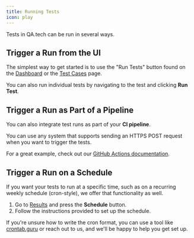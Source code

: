```yaml
---
title: Running Tests
icon: play
---
```


Tests in QA.tech can be run in several ways.

## Trigger a Run from the UI

The simplest way to get started is to use the "Run Tests" button found on the [Dashboard](https://app.qa.tech/dashboard/current-project) or the [Test Cases](https://app.qa.tech/dashboard/current-project/scenarios) page.

You can also run individual tests by navigating to the test and clicking **Run Test**.

## Trigger a Run as Part of a Pipeline

You can also integrate test runs as part of your **CI pipeline**.

You can use any system that supports sending an HTTPS POST request when you want to trigger the tests.

For a great example, check out our [GitHub Actions documentation](/configuration/github).

## Trigger a Run on a Schedule

If you want your tests to run at a specific time, such as on a recurring weekly schedule (cron-style), we offer that functionality as well.

1. Go to [Results](https://app.qa.tech/dashboard/current-project/results) and press the **Schedule** button.
2. Follow the instructions provided to set up the schedule.

If you're unsure how to write the cron format, you can use a tool like [crontab.guru](https://crontab.guru/) or reach out to us, and we'll be happy to help you get set up.
